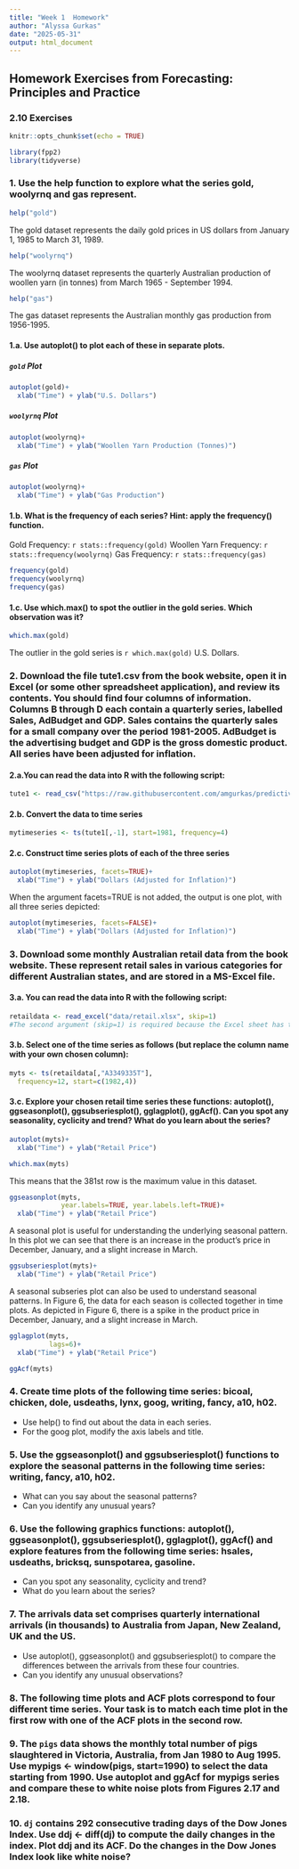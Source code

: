 ```yaml
---
title: "Week 1  Homework"
author: "Alyssa Gurkas"
date: "2025-05-31"
output: html_document
---
```

## Homework Exercises from Forecasting: Principles and Practice
### 2.10 Exercises
```r
knitr::opts_chunk$set(echo = TRUE)
```

```r
library(fpp2)
library(tidyverse)
```

### 1. Use the help function to explore what the series gold, woolyrnq and gas represent.

```r
help("gold")
```

The gold dataset represents the daily gold prices in US dollars from January 1, 1985
to March 31, 1989.

```r
help("woolyrnq")
```

The woolyrnq dataset represents the quarterly Australian production of woollen 
yarn (in tonnes) from March 1965 - September 1994. 

```r
help("gas")
```

The gas dataset represents the Australian monthly gas production from 1956-1995.

#### 1.a. Use autoplot() to plot each of these in separate plots.

##### `gold` Plot

```r
autoplot(gold)+
  xlab("Time") + ylab("U.S. Dollars")
```


##### `woolyrnq` Plot
```r
autoplot(woolyrnq)+
  xlab("Time") + ylab("Woollen Yarn Production (Tonnes)")
```

##### `gas` Plot
```r
autoplot(woolyrnq)+
  xlab("Time") + ylab("Gas Production")
```

#### 1.b. What is the frequency of each series? Hint: apply the frequency() function.
Gold Frequency: `r stats::frequency(gold)`
Woollen Yarn Frequency: `r stats::frequency(woolyrnq)`
Gas Frequency: `r stats::frequency(gas)`

```r
frequency(gold)
frequency(woolyrnq)
frequency(gas)
```


#### 1.c. Use which.max() to spot the outlier in the gold series. Which observation was it?
```r
which.max(gold)
```

The outlier in the gold series is `r which.max(gold)` U.S. Dollars.

### 2. Download the file tute1.csv from the book website, open it in Excel (or some other spreadsheet application), and review its contents. You should find four columns of information. Columns B through D each contain a quarterly series, labelled Sales, AdBudget and GDP. Sales contains the quarterly sales for a small company over the period 1981-2005. AdBudget is the advertising budget and GDP is the gross domestic product. All series have been adjusted for inflation.

#### 2.a.You can read the data into R with the following script:
```r
tute1 <- read_csv("https://raw.githubusercontent.com/amgurkas/predictive-analytics/refs/heads/master/week1/data/tute1.csv")
```

#### 2.b. Convert the data to time series
```r
mytimeseries <- ts(tute1[,-1], start=1981, frequency=4)
```

#### 2.c. Construct time series plots of each of the three series
```r
autoplot(mytimeseries, facets=TRUE)+ 
  xlab("Time") + ylab("Dollars (Adjusted for Inflation)")
```
When the argument facets=TRUE is not added, the output is one plot, with all three
series depicted:
```r
autoplot(mytimeseries, facets=FALSE)+ 
  xlab("Time") + ylab("Dollars (Adjusted for Inflation)")
```

### 3. Download some monthly Australian retail data from the book website. These represent retail sales in various categories for different Australian states, and are stored in a MS-Excel file.

#### 3.a. You can read the data into R with the following script:

```r
retaildata <- read_excel("data/retail.xlsx", skip=1)
#The second argument (skip=1) is required because the Excel sheet has two header rows.
```

#### 3.b. Select one of the time series as follows (but replace the column name with your own chosen column):
```r
myts <- ts(retaildata[,"A3349335T"],
  frequency=12, start=c(1982,4))
```

#### 3.c. Explore your chosen retail time series these functions: autoplot(), ggseasonplot(), ggsubseriesplot(), gglagplot(), ggAcf(). Can you spot any seasonality, cyclicity and trend? What do you learn about the series?

```r
autoplot(myts)+ 
  xlab("Time") + ylab("Retail Price")
```

```r
which.max(myts)
```
This means that the 381st row is the maximum value in this dataset. 

```r
ggseasonplot(myts,
             year.labels=TRUE, year.labels.left=TRUE)+ 
  xlab("Time") + ylab("Retail Price")
```
A seasonal plot is useful for understanding the underlying seasonal pattern. 
In this plot we can see that there is an increase in the product's price in 
December, January, and a slight increase in March.

```r
ggsubseriesplot(myts)+ 
  xlab("Time") + ylab("Retail Price")
```
A seasonal subseries plot can also be used to understand seasonal patterns. In
Figure 6, the data for each season is collected together in time plots. As 
depicted in Figure 6, there is a spike in the product price in December, January,
and a slight increase in March.

```r
gglagplot(myts,
          lags=6)+ 
  xlab("Time") + ylab("Retail Price")
```

```r
ggAcf(myts)
```

### 4. Create time plots of the following time series: bicoal, chicken, dole, usdeaths, lynx, goog, writing, fancy, a10, h02.
* Use help() to find out about the data in each series.
* For the goog plot, modify the axis labels and title.

### 5. Use the ggseasonplot() and ggsubseriesplot() functions to explore the seasonal patterns in the following time series: writing, fancy, a10, h02.
* What can you say about the seasonal patterns?
* Can you identify any unusual years?

### 6. Use the following graphics functions: autoplot(), ggseasonplot(), ggsubseriesplot(), gglagplot(), ggAcf() and explore features from the following time series: hsales, usdeaths, bricksq, sunspotarea, gasoline.
* Can you spot any seasonality, cyclicity and trend?
* What do you learn about the series?


### 7. The arrivals data set comprises quarterly international arrivals (in thousands) to Australia from Japan, New Zealand, UK and the US.
* Use autoplot(), ggseasonplot() and ggsubseriesplot() to compare the differences between the arrivals from these four countries.
* Can you identify any unusual observations?

### 8. The following time plots and ACF plots correspond to four different time series. Your task is to match each time plot in the first row with one of the ACF plots in the second row.

### 9. The `pigs` data shows the monthly total number of pigs slaughtered in Victoria, Australia, from Jan 1980 to Aug 1995. Use mypigs <- window(pigs, start=1990) to select the data starting from 1990. Use autoplot and ggAcf for mypigs series and compare these to white noise plots from Figures 2.17 and 2.18.

### 10. `dj` contains 292 consecutive trading days of the Dow Jones Index. Use ddj <- diff(dj) to compute the daily changes in the index. Plot ddj and its ACF. Do the changes in the Dow Jones Index look like white noise?
